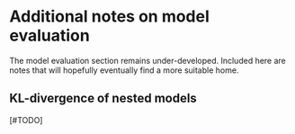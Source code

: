 # Additional notes on model evaluation

The model evaluation section remains under-developed. Included here are notes that will hopefully eventually find a more suitable home.

## KL-divergence of nested models

[#TODO]